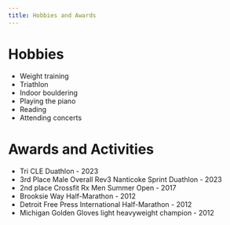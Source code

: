 ---
title: Hobbies and Awards
---

# Hobbies

- Weight training
- Triathlon
- Indoor bouldering
- Playing the piano
- Reading
- Attending concerts

# Awards and Activities

- Tri CLE Duathlon - 2023
- 3rd Place Male Overall Rev3 Nanticoke Sprint Duathlon - 2023
- 2nd place Crossfit Rx Men Summer Open - 2017
- Brooksie Way Half-Marathon - 2012
- Detroit Free Press International Half-Marathon - 2012
- Michigan Golden Gloves light heavyweight champion - 2012

